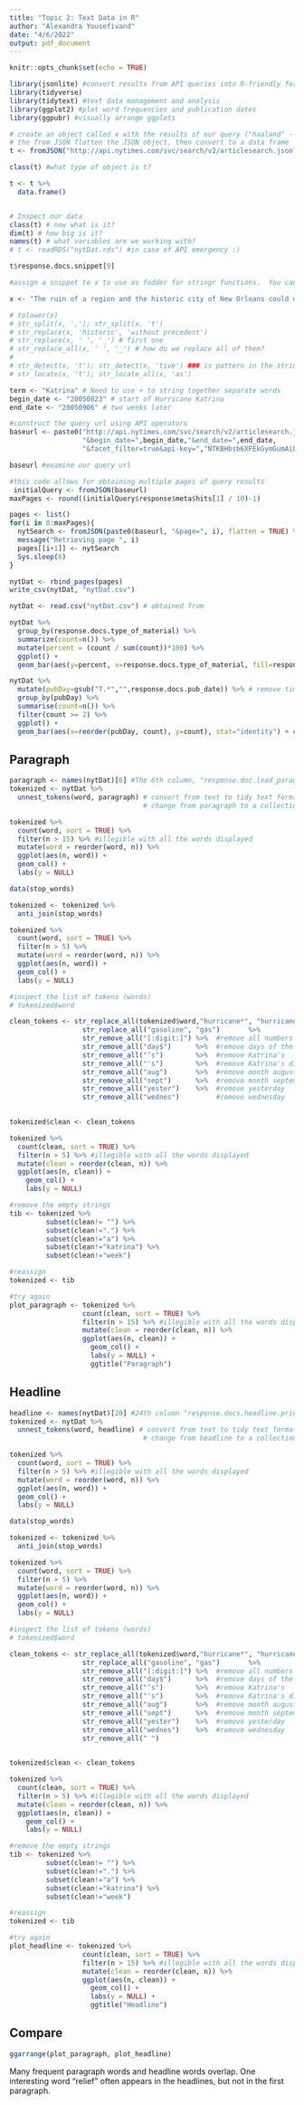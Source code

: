 ```yaml
---
title: "Topic 2: Text Data in R"
author: "Alexandra Yousefivand"
date: "4/6/2022"
output: pdf_document
---
```


```r
knitr::opts_chunk$set(echo = TRUE)

library(jsonlite) #convert results from API queries into R-friendly formats 
library(tidyverse) 
library(tidytext) #text data management and analysis
library(ggplot2) #plot word frequencies and publication dates
library(ggpubr) #visually arrange ggplots
```



```r
# create an object called x with the results of our query ("haaland" --> "katrina")
# the from JSON flatten the JSON object, then convert to a data frame
t <- fromJSON("http://api.nytimes.com/svc/search/v2/articlesearch.json?q=katrina&api-key=NTKBHbsb6XFEkGymGumAiba7n3uBvs8V", flatten = TRUE) #the string following "key=" is your API key 

class(t) #what type of object is t?

t <- t %>% 
  data.frame()


# Inspect our data
class(t) # now what is it?
dim(t) # how big is it?
names(t) # what variables are we working with?
# t <- readRDS("nytDat.rds") #in case of API emergency :)
```


```r
t$response.docs.snippet[9]

#assign a snippet to x to use as fodder for stringr functions.  You can follow along using the sentence on the next line.

x <- "The ruin of a region and the historic city of New Orleans could not be more important, and the tangle of destruction is nowhere near unwound." 

# tolower(x)
# str_split(x, ','); str_split(x, 't')
# str_replace(x, 'historic', 'without precedent')
# str_replace(x, ' ', '_') # first one
# str_replace_all(x, ' ', '_') # how do we replace all of them?
# 
# str_detect(x, 't'); str_detect(x, 'tive') ### is pattern in the string? T/F
# str_locate(x, 't'); str_locate_all(x, 'as')
```


```r
term <- "Katrina" # Need to use + to string together separate words
begin_date <- "20050823" # start of Hurricane Katrina
end_date <- "20050906" # two weeks later

#construct the query url using API operators
baseurl <- paste0("http://api.nytimes.com/svc/search/v2/articlesearch.json?q=",term,
                  "&begin_date=",begin_date,"&end_date=",end_date,
                  "&facet_filter=true&api-key=","NTKBHbsb6XFEkGymGumAiba7n3uBvs8V", sep="")

baseurl #examine our query url
```


```r
#this code allows for obtaining multiple pages of query results 
 initialQuery <- fromJSON(baseurl)
maxPages <- round((initialQuery$response$meta$hits[1] / 10)-1) 

pages <- list()
for(i in 0:maxPages){
  nytSearch <- fromJSON(paste0(baseurl, "&page=", i), flatten = TRUE) %>% data.frame() 
  message("Retrieving page ", i)
  pages[[i+1]] <- nytSearch 
  Sys.sleep(6) 
}

```

```r
nytDat <- rbind_pages(pages)
write_csv(nytDat, "nytDat.csv")
```



```r
nytDat <- read.csv("nytDat.csv") # obtained from 

nytDat %>% 
  group_by(response.docs.type_of_material) %>%
  summarize(count=n()) %>%
  mutate(percent = (count / sum(count))*100) %>%
  ggplot() +
  geom_bar(aes(y=percent, x=response.docs.type_of_material, fill=response.docs.type_of_material), stat = "identity") + coord_flip()
```

```r
nytDat %>%
  mutate(pubDay=gsub("T.*","",response.docs.pub_date)) %>% # remove time component
  group_by(pubDay) %>%
  summarise(count=n()) %>%
  filter(count >= 2) %>%
  ggplot() +
  geom_bar(aes(x=reorder(pubDay, count), y=count), stat="identity") + coord_flip()
```
## Paragraph


```r
paragraph <- names(nytDat)[6] #The 6th column, "response.doc.lead_paragraph", is the one we want here.  
tokenized <- nytDat %>%
  unnest_tokens(word, paragraph) # convert from text to tidy text format
                                 # change from paragraph to a collection of single words

tokenized %>%
  count(word, sort = TRUE) %>%
  filter(n > 15) %>% #illegible with all the words displayed
  mutate(word = reorder(word, n)) %>%
  ggplot(aes(n, word)) +
  geom_col() +
  labs(y = NULL)
```


```r
data(stop_words)

tokenized <- tokenized %>%
  anti_join(stop_words)

tokenized %>%
  count(word, sort = TRUE) %>%
  filter(n > 5) %>%
  mutate(word = reorder(word, n)) %>%
  ggplot(aes(n, word)) +
  geom_col() +
  labs(y = NULL)
```


```r
#inspect the list of tokens (words)
# tokenized$word

clean_tokens <- str_replace_all(tokenized$word,"hurricane*", "hurricane") %>% 
                  str_replace_all("gasoline", "gas")       %>% 
                  str_remove_all("[:digit:]") %>%  #remove all numbers
                  str_remove_all("day$")      %>%  #remove days of the week
                  str_remove_all("’s")        %>%  #remove Katrina's
                  str_remove_all("'s")        %>%  #remove Katrina's different font
                  str_remove_all("aug")       %>%  #remove month august
                  str_remove_all("sept")      %>%  #remove month september
                  str_remove_all("yester")    %>%  #remove yesterday
                  str_remove_all("wednes")         #remove wednesday
                

tokenized$clean <- clean_tokens

tokenized %>%
  count(clean, sort = TRUE) %>%
  filter(n > 5) %>% #illegible with all the words displayed
  mutate(clean = reorder(clean, n)) %>%
  ggplot(aes(n, clean)) +
    geom_col() +
    labs(y = NULL)
```


```r
#remove the empty strings
tib <- tokenized %>% 
         subset(clean!= "") %>% 
         subset(clean!=".") %>% 
         subset(clean!="a") %>% 
         subset(clean!="katrina") %>% 
         subset(clean!="week")

#reassign
tokenized <- tib

#try again
plot_paragraph <- tokenized %>%
                  count(clean, sort = TRUE) %>%
                  filter(n > 15) %>% #illegible with all the words displayed
                  mutate(clean = reorder(clean, n)) %>%
                  ggplot(aes(n, clean)) +
                    geom_col() +
                    labs(y = NULL) +
                    ggtitle("Paragraph")
```

## Headline
```r
headline <- names(nytDat)[20] #24th column "response.docs.headline.print_headline"  
tokenized <- nytDat %>%
  unnest_tokens(word, headline) # convert from text to tidy text format
                                 # change from headline to a collection of single words

tokenized %>%
  count(word, sort = TRUE) %>%
  filter(n > 5) %>% #illegible with all the words displayed
  mutate(word = reorder(word, n)) %>%
  ggplot(aes(n, word)) +
  geom_col() +
  labs(y = NULL)
```


```r
data(stop_words)

tokenized <- tokenized %>%
  anti_join(stop_words)

tokenized %>%
  count(word, sort = TRUE) %>%
  filter(n > 5) %>%
  mutate(word = reorder(word, n)) %>%
  ggplot(aes(n, word)) +
  geom_col() +
  labs(y = NULL)
```


```r
#inspect the list of tokens (words)
# tokenized$word

clean_tokens <- str_replace_all(tokenized$word,"hurricane*", "hurricane") %>% 
                  str_replace_all("gasoline", "gas")       %>% 
                  str_remove_all("[:digit:]") %>%  #remove all numbers
                  str_remove_all("day$")      %>%  #remove days of the week
                  str_remove_all("’s")        %>%  #remove Katrina's
                  str_remove_all("'s")        %>%  #remove Katrina's different font
                  str_remove_all("aug")       %>%  #remove month august
                  str_remove_all("sept")      %>%  #remove month september
                  str_remove_all("yester")    %>%  #remove yesterday
                  str_remove_all("wednes")    %>%  #remove wednesday
                  str_remove_all(" ")         
                

tokenized$clean <- clean_tokens

tokenized %>%
  count(clean, sort = TRUE) %>%
  filter(n > 5) %>% #illegible with all the words displayed
  mutate(clean = reorder(clean, n)) %>%
  ggplot(aes(n, clean)) +
    geom_col() +
    labs(y = NULL)
```

```r
#remove the empty strings
tib <- tokenized %>% 
         subset(clean!= "") %>% 
         subset(clean!=".") %>% 
         subset(clean!="a") %>% 
         subset(clean!="katrina") %>% 
         subset(clean!="week")

#reassign
tokenized <- tib

#try again
plot_headline <- tokenized %>%
                  count(clean, sort = TRUE) %>%
                  filter(n > 15) %>% #illegible with all the words displayed
                  mutate(clean = reorder(clean, n)) %>%
                  ggplot(aes(n, clean)) +
                    geom_col() +
                    labs(y = NULL) +
                    ggtitle("Headline")
```

## Compare

```r
ggarrange(plot_paragraph, plot_headline)
```

Many frequent paragraph words and headline words overlap. One interesting word "relief" often appears in the headlines, but not in the first paragraph.
